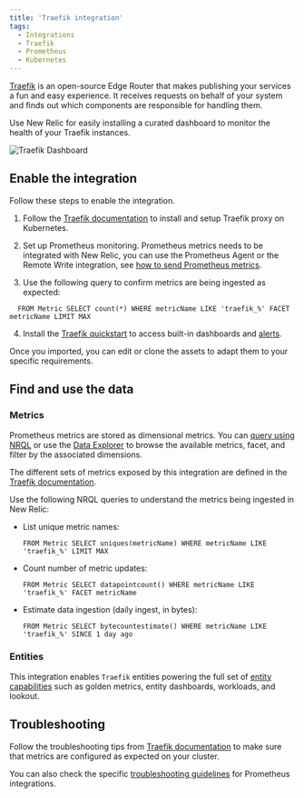```yaml
---
title: 'Traefik integration'
tags:
  - Integrations
  - Traefik
  - Prometheus
  - Kubernetes
---
```



[Traefik](https://doc.traefik.io/traefik/) is an open-source Edge Router that makes publishing your services a fun and easy experience. It receives requests on behalf of your system and finds out which components are responsible for handling them.

Use New Relic for easily installing a curated dashboard to monitor the health of your Traefik instances.

<img
  title="Traefik Dashboard"
  alt="Traefik Dashboard"
  src={kubernetesTraefikDashboard}
/>

## Enable the integration

Follow these steps to enable the integration.

1. Follow the [Traefik documentation](https://doc.traefik.io/traefik/getting-started/quick-start-with-kubernetes/) to install and setup Traefik proxy on Kubernetes.

2. Set up Prometheus monitoring. Prometheus metrics needs to be integrated with New Relic, you can use the Prometheus Agent or the Remote Write integration, see [how to send Prometheus metrics](/docs/infrastructure/prometheus-integrations/get-started/send-prometheus-metric-data-new-relic/).

3. Use the following query to confirm metrics are being ingested as expected:

  ```
    FROM Metric SELECT count(*) WHERE metricName LIKE 'traefik_%' FACET metricName LIMIT MAX
  ```

4. Install the [Traefik quickstart](https://newrelic.com/instant-observability/traefik) to access built-in dashboards and [alerts](/docs/alerts-applied-intelligence/new-relic-alerts/learn-alerts/introduction-alerts/).

  Once you imported, you can edit or clone the assets to adapt them to your specific requirements.

## Find and use the data

### Metrics

Prometheus metrics are stored as dimensional metrics. You can [query using NRQL](/docs/telemetry-data-platform/get-data/apis/query-metric-data-type/) or use the [Data Explorer](/docs/query-your-data/explore-query-data/browse-data/introduction-data-explorer/) to browse the available metrics, facet, and filter by the associated dimensions.

The different sets of metrics exposed by this integration are defined in the [Traefik documentation](https://doc.traefik.io/traefik/observability/metrics/overview/).

Use the following NRQL queries to understand the metrics being ingested in New Relic:

* List unique metric names:

  ```
  FROM Metric SELECT uniques(metricName) WHERE metricName LIKE 'traefik_%' LIMIT MAX
  ```

* Count number of metric updates:

  ```
  FROM Metric SELECT datapointcount() WHERE metricName LIKE 'traefik_%' FACET metricName
  ```

* Estimate data ingestion (daily ingest, in bytes):

	```
  FROM Metric SELECT bytecountestimate() WHERE metricName LIKE 'traefik_%' SINCE 1 day ago
  ```

### Entities

This integration enables `Traefik` entities powering the full set of [entity capabilities](/docs/new-relic-solutions/new-relic-one/core-concepts/what-entity-new-relic/) such as golden metrics, entity dashboards, workloads, and lookout.

## Troubleshooting

Follow the troubleshooting tips from [Traefik documentation](https://docs.gitlab.com/ee/user/clusters/agent/troubleshooting.html) to make sure that metrics are configured as expected on your cluster.

You can also check the specific [troubleshooting guidelines](/docs/infrastructure/prometheus-integrations/troubleshooting/no-data-appears-prometheus-integration) for Prometheus integrations.


